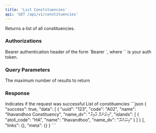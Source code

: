 ```yaml
---
title: 'List Constituencies'
api: 'GET /api/v1/constituencies'
---
```


Returns a list of all constituencies.

### Authorizations

<ParamField header="Authorization" type="string" required>
  Bearer authentication header of the form `Bearer <token>`, where `<token>` is your auth token.
</ParamField>

### Query Parameters

<ParamField query="limit" type="integer">
  The maximum number of results to return
</ParamField>

### Response

<ResponseField name="success" type="boolean" required>
  Indicates if the request was successful
</ResponseField>

<ResponseField name="data" type="array" required>
  List of constituencies
</ResponseField>

<ResponseExample>
```json
{
  "success": true,
  "data": [
    {
      "uuid": "123",
      "code": "A02",
      "name": "Ihavandhoo Constituency",
      "name_dv": "އިހަވަންދޫ ދާއިރާ",
      "islands": [
        {
          "atoll_code": "HA",
          "name": "Ihavandhoo",
          "name_dv": "އިހަވަންދޫ"
        }
      ]
    }
  ],
  "links": {},
  "meta": {}
}
```
</ResponseExample> 